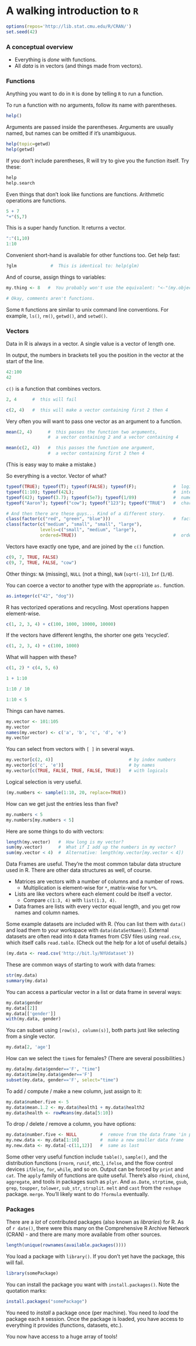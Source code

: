 # A walking introduction to `R`

```r
options(repos='http://lib.stat.cmu.edu/R/CRAN/')
set.seed(42)
```


### A conceptual overview

 * Everything is *done* with functions.
 * All *data* is in vectors (and things made from vectors).


### Functions

Anything you want to do in `R` is done by telling `R` to run a function.

To run a function with no arguments, follow its name with parentheses.

```r
help()
```

Arguments are passed inside the parentheses. Arguments are usually named, but names can be omitted if it's unambiguous.

```r
help(topic=getwd)
help(getwd)
```

If you don't include parentheses, R will try to give you the function itself. Try these:

```r
help
help.search
```

Even things that don't look like functions are functions. Arithmetic operations are functions.

```r
5 + 7
"+"(5,7)
```

This is a super handy function. It returns a vector.

```r
":"(1,10)
1:10
```

Convenient short-hand is available for other functions too. Get help fast:

```r
?glm             #  This is identical to: help(glm)
```

And of course, assign things to variables:

```r
my.thing <- 8   #  You probably won't use the equivalent: "<-"(my.object, 8)

# Okay, comments aren't functions.
```

Some `R` functions are similar to unix command line conventions. For example, `ls()`, `rm()`, `getwd()`, and `setwd()`.


### Vectors

Data in R is always in a vector. A single value is a vector of length one.

In output, the numbers in brackets tell you the position in the vector at the start of the line.

```r
42:100
42
```

`c()` is a function that combines vectors.

```r
2, 4      #  this will fail

c(2, 4)   #  this will make a vector containing first 2 then 4
```

Very often you will want to pass one vector as an argument to a function.

```r
mean(2, 4)      #  this passes the function two arguments,
                #  a vector containing 2 and a vector containing 4

mean(c(2, 4))   #  this passes the function one argument,
                #  a vector containing first 2 then 4
```

(This is easy way to make a mistake.)

So everything is a vector. Vector of what?

```r
typeof(TRUE); typeof(T); typeof(FALSE); typeof(F);              #  logical
typeof(1:10); typeof(42L);                                      #  integer
typeof(42); typeof(3.7); typeof(5e7); typeof(1/89)              #  numeric (double)
typeof("Aaron"); typeof("cow"); typeof("123"); typeof("TRUE")   #  character

# And then there are these guys... Kind of a different story.
class(factor(c("red", "green", "blue")))                        #  factor
class(factor(c("medium", "small", "small", "large"),
             levels=c("small", "medium", "large"),
             ordered=TRUE))                                     #  ordered factor
```

Vectors have exactly one type, and are joined by the `c()` function.

```r
c(9, 7, TRUE, FALSE)
c(9, 7, TRUE, FALSE, "cow")
```

Other things: `NA` (missing), `NULL` (not a thing), `NaN` (`sqrt(-1)`), `Inf` (`1/0`).

You can coerce a vector to another type with the appropriate `as.` function.

```r
as.integer(c("42", "dog"))
```

R has vectorized operations and recycling. Most operations happen element-wise.

```r
c(1, 2, 3, 4) + c(100, 1000, 10000, 10000)
```

If the vectors have different lengths, the shorter one gets 'recycled'.

```r
c(1, 2, 3, 4) + c(100, 1000)
```

What will happen with these?

```r
c(1, 2) * c(4, 5, 6)

1 + 1:10

1:10 / 10

1:10 < 5
```

Things can have names.

```r
my.vector <- 101:105
my.vector
names(my.vector) <- c('a', 'b', 'c', 'd', 'e')
my.vector
```

You can select from vectors with `[ ]` in several ways.

```r
my.vector[c(2, 4)]                             # by index numbers
my.vector[c('c', 'e')]                         # by names
my.vector[c(TRUE, FALSE, TRUE, FALSE, TRUE)]   # with logicals
```

Logical selection is very useful.

```r
(my.numbers <- sample(1:10, 20, replace=TRUE))
```

How can we get just the entries less than five?

```r
my.numbers < 5
my.numbers[my.numbers < 5]
```

Here are some things to do with vectors:

```r
length(my.vector)   #  How long is my vector?
sum(my.vector)      #  What if I add up the numbers in my vector?
sum(my.vector < 4)  #  Alternative: length(my.vector[my.vector < 4])
```

Data Frames are useful. They're the most common tabular data structure used in R. There are other data structures as well, of course.

* Matrices are vectors with a number of columns and a number of rows.
    * Multiplication is element-wise for `*`, matrix-wise for `%*%`.
* Lists are like vectors where each element could be itself a vector.
    * Compare `c(1:3, 4)` with `list(1:3, 4)`.
* Data frames are lists with every vector equal length, and you get row names and column names.

Some example datasets are included with R. (You can list them with `data()` and load them to your workspace with `data(dataSetName)`). External datasets are often read into `R` data frames from CSV files using `read.csv`, which itself calls `read.table`. (Check out the help for a lot of useful details.)

```r
(my.data <- read.csv('http://bit.ly/NYUdataset'))
```

These are common ways of starting to work with data frames:

```r
str(my.data)
summary(my.data)
```

You can access a particular vector in a list or data frame in several ways:

```r
my.data$gender
my.data[[2]]
my.data[['gender']]
with(my.data, gender)
```

You can subset using `[row(s), column(s)]`, both parts just like selecting from a single vector.

```r
my.data[2, 'age']
```

How can we select the `time`s for females? (There are several possibilities.)

```r
my.data[my.data$gender=='F', "time"]
my.data$time[my.data$gender=='F']
subset(my.data, gender=='F', select="time")
```

To add / compute / make a new column, just assign to it:

```r
my.data$number.five <- 5
my.data$mean.1.2 <- my.data$health1 + my.data$health2
my.data$health <- rowMeans(my.data[5:10])
```

To drop / delete / remove a column, you have options:

```r
my.data$number.five <- NULL         #  remove from the data frame 'in place'
my.new.data <- my.data[1:10]        #  make a new smaller data frame
my.new.data <- my.data[-c(11,12)]   #  same as last
```

Some other very useful function include `table()`, `sample()`, and the distribution functions (`rnorm`, `runif`, etc.), `ifelse`, and the flow control devices `if`/`else`, `for`, `while`, and so on. Output can be forced by `print` and `cat`. The `apply` family of functions are quite useful. There's also `rbind`, `cbind`, `aggregate`, and tools in packages such as `plyr`. And `as.Date`, `strptime`, `gsub`, `grep`, `toupper`, `tolower`, `sub_str`, `strsplit`. `melt` and `cast` from the `reshape` package. `merge`. You'll likely want to do `?formula` eventually.


### Packages

There are a *lot* of contributed packages (also known as *libraries*) for R. As of ``r date()``, there were this many on the Comprehensive R Archive Network (CRAN) - and there are many more available from other sources.

```r
length(unique(rownames(available.packages())))
```

You load a package with `library()`. If you don't yet have the package, this will fail.

```r
library(somePackage)
```

You can install the package you want with `install.packages()`. Note the quotation marks:

```r
install.packages("somePackage")
```

You need to *install* a package once (per machine). You need to *load* the package each `R` session. Once the package is loaded, you have access to everything it provides (functions, datasets, etc.).

You now have access to a huge array of tools!
